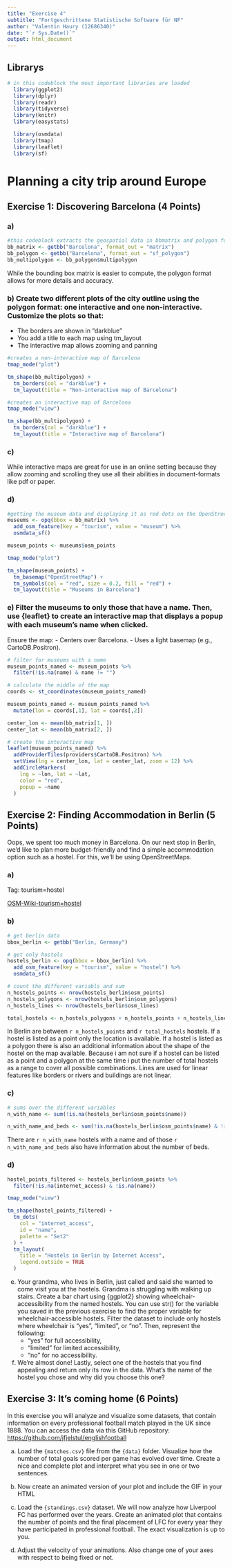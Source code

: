 ```yaml
---
title: "Exercise 4"
subtitle: "Fortgeschrittene Statistische Software für NF"
author: "Valentin Haury (12686340)"
date: "`r Sys.Date()`"
output: html_document 
---
```


## Librarys

```r
# in this codeblock the most important libraries are loaded
  library(ggplot2)
  library(dplyr)
  library(readr)
  library(tidyverse)
  library(knitr)
  library(easystats)

  library(osmdata)
  library(tmap)
  library(leaflet)
  library(sf)
```


# Planning a city trip around Europe

## Exercise 1: Discovering Barcelona (4 Points)

### a)

```r
#this codeblock extracts the geospatial data in bbmatrix and polygon format
bb_matrix <- getbb("Barcelona", format_out = "matrix")
bb_polygon <- getbb("Barcelona", format_out = "sf_polygon")
bb_multipolygon <- bb_polygon$multipolygon
```
While the bounding box matrix is easier to compute, the polygon format allows for more details and accuracy.

### b) Create two different plots of the city outline using the polygon format: one interactive and one non-interactive. Customize the plots so that:
  - The borders are shown in "darkblue"
  - You add a title to each map using tm_layout
  - The interactive map allows zooming and panning
  
```r
#creates a non-interactive map of Barcelona
tmap_mode("plot")

tm_shape(bb_multipolygon) +
  tm_borders(col = "darkblue") +
  tm_layout(title = "Non-interactive map of Barcelona")
```

```r
#creates an interactive map of Barcelona
tmap_mode("view")

tm_shape(bb_multipolygon) +
  tm_borders(col = "darkblue") +
  tm_layout(title = "Interactive map of Barcelona")
```

### c) 
While interactive maps are great for use in an online setting because they allow zooming
and scrolling they use all their abilities in document-formats like pdf or paper.


### d) 
	
```r
#getting the museum data and displaying it as red dots on the OpenStreetMap
museums <- opq(bbox = bb_matrix) %>%
  add_osm_feature(key = "tourism", value = "museum") %>%
  osmdata_sf()

museum_points <- museums$osm_points

tmap_mode("plot")

tm_shape(museum_points) +
  tm_basemap("OpenStreetMap") +
  tm_symbols(col = "red", size = 0.2, fill = "red") +
  tm_layout(title = "Museums in Barcelona")
```


### e) Filter the museums to only those that have a name. Then, use {leaflet} to create an interactive map that displays a popup with each museum’s name when clicked. 

Ensure the map:
	-	Centers over Barcelona.
	-	Uses a light basemap (e.g., CartoDB.Positron).
	
```r
# filter for museums with a name
museum_points_named <- museum_points %>%
  filter(!is.na(name) & name != "")

# calculate the middle of the map
coords <- st_coordinates(museum_points_named)

museum_points_named <- museum_points_named %>%
  mutate(lon = coords[,1], lat = coords[,2])

center_lon <- mean(bb_matrix[1, ])
center_lat <- mean(bb_matrix[2, ])

# create the interactive map
leaflet(museum_points_named) %>%
  addProviderTiles(providers$CartoDB.Positron) %>%
  setView(lng = center_lon, lat = center_lat, zoom = 12) %>%
  addCircleMarkers(
    lng = ~lon, lat = ~lat,
    color = "red",
    popup = ~name
  )
```


## Exercise 2: Finding Accommodation in Berlin (5 Points)

Oops, we spent too much money in Barcelona. On our next stop in Berlin, we'd like to plan more budget-friendly and find a simple accommodation option such as a hostel. For this, we'll be using OpenStreetMaps.

### a)

Tag: tourism=hostel

[OSM-Wiki-tourism=hostel](https://wiki.openstreetmap.org/wiki/Tag:tourism%3Dhostel)

### b)  

```r
# get berlin data
bbox_berlin <- getbb("Berlin, Germany")

# get only hostels
hostels_berlin <- opq(bbox = bbox_berlin) %>%
  add_osm_feature(key = "tourism", value = "hostel") %>%
  osmdata_sf()

# count the different variabls and sum
n_hostels_points <- nrow(hostels_berlin$osm_points)
n_hostels_polygons <- nrow(hostels_berlin$osm_polygons)
n_hostels_lines <- nrow(hostels_berlin$osm_lines)

total_hostels <- n_hostels_polygons + n_hostels_points + n_hostels_lines

```

In Berlin are between `r n_hostels_points` and `r total_hostels` hostels. If a hostel is listed as a point only the location is available. If a hostel is listed
as a polygon there is also an additional information about the shape of the hostel on the map available. 
Because i am not sure if a hostel can be listed as a point and a polygon at the same time i put the number of total hostels as a range to cover
all possible combinations.
Lines are used for linear features like borders or rivers and buildings are not linear.

### c) 

```r
# sums over the different variables
n_with_name <- sum(!is.na(hostels_berlin$osm_points$name))

n_with_name_and_beds <- sum(!is.na(hostels_berlin$osm_points$name) & !is.na(hostels_berlin$osm_points$beds))
```

There are `r n_with_name` hostels with a name and of those `r n_with_name_and_beds` also have information about the number of beds.

### d) 

	
```r
hostel_points_filtered <- hostels_berlin$osm_points %>%
  filter(!is.na(internet_access) & !is.na(name))

tmap_mode("view")

tm_shape(hostel_points_filtered) +
  tm_dots(
    col = "internet_access",
    id = "name",
    palette = "Set2"
  ) +
  tm_layout(
    title = "Hostels in Berlin by Internet Access",
    legend.outside = TRUE
  )

```


e) Your grandma, who lives in Berlin, just called and said she wanted to come visit you at the hostels. Grandma is struggling with walking up stairs. Create a bar chart using {ggplot2} showing wheelchair-accessibility from the named hostels. You can use str() for the variable you saved in the previous exercise to find the proper variable for wheelchair-accessible hostels. Filter the dataset to include only hostels where wheelchair is "yes", "limited", or "no". Then, represent the following:
	-	"yes" for full accessibility,
	-	"limited" for limited accessibility,
	-	"no" for no accessibility.

f) We're almost done! Lastly, select one of the hostels that you find appealing and return only its row in the data. What's the name of the hostel you chose and why did you choose this one?

## Exercise 3: It's coming home (6 Points)

In this exercise you will analyze and visualize some datasets, that contain information on every professional football match played in the UK since 1888. 
You can access the data via this GitHub repository: <https://github.com/jfjelstul/englishfootball>

a) Load the `{matches.csv}` file from the `{data}` folder. Visualize how the number of total goals scored per game has evolved over time. Create a nice and complete plot and interpret what you see in one or two sentences. 

b) Now create an animated version of your plot and include the GIF in your HTML 

c) Load the `{standings.csv}` dataset. We will now analyze how Liverpool FC has performed over the years. Create an animated plot that contains the number of points and the final placement of LFC for every year they have participated in professional football. The exact visualization is up to you.

d) Adjust the velocity of your animations. Also change one of your axes with respect to being fixed or not. 

